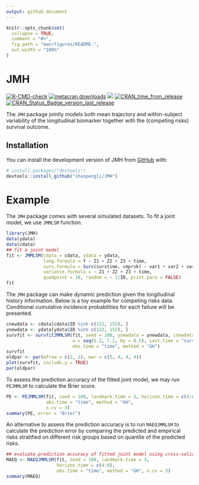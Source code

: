```yaml
---
output: github_document
---
```


<!-- README.md is generated from README.Rmd. Please edit that file -->

```r
knitr::opts_chunk$set(
  collapse = TRUE,
  comment = "#>",
  fig.path = "man/figures/README-",
  out.width = "100%"
)
```

# JMH

<!-- badges: start -->
[![R-CMD-check](https://github.com/shanpengli/JMH/actions/workflows/R-CMD-check.yaml/badge.svg)](https://github.com/shanpengli/JMH/actions/workflows/R-CMD-check.yaml)
[![metacran downloads](https://cranlogs.r-pkg.org/badges/JMH)](https://cran.r-project.org/package=JMH)
[![](https://cranlogs.r-pkg.org/badges/grand-total/JMH)](https://cran.r-project.org/package=JMH)
[![CRAN_time_from_release](https://www.r-pkg.org/badges/ago/JMH)](https://cran.r-project.org/package=JMH)
[![CRAN_Status_Badge_version_last_release](https://www.r-pkg.org/badges/version-last-release/JMH)](https://cran.r-project.org/package=JMH)
<!-- badges: end -->

The `JMH` package jointly models both mean trajectory and within-subject variability of the longitudinal biomarker together with the (competing risks) survival outcome.

## Installation

You can install the development version of JMH from [GitHub](https://github.com/) with:

``` r
# install.packages("devtools")
devtools::install_github("shanpengli/JMH")
```

# Example

The `JMH` package comes with several simulated datasets. To fit a joint model, we use `JMMLSM` function. 

```r
library(JMH)
data(ydata)
data(cdata)
## fit a joint model
fit <- JMMLSM(cdata = cdata, ydata = ydata, 
              long.formula = Y ~ Z1 + Z2 + Z3 + time,
              surv.formula = Surv(survtime, cmprsk) ~ var1 + var2 + var3,
              variance.formula = ~ Z1 + Z2 + Z3 + time, 
              quadpoint = 10, random = ~ 1|ID, print.para = FALSE)
fit
```


The `JMH` package can make dynamic prediction given the longitudinal history information. Below is a toy example for competing risks data. Conditional cumulative incidence probabilities for each failure will be presented.

```r
cnewdata <- cdata[cdata$ID %in% c(122, 152), ]
ynewdata <- ydata[ydata$ID %in% c(122, 152), ]
survfit <- survfitJMMLSM(fit, seed = 100, ynewdata = ynewdata, cnewdata = cnewdata, 
                         u = seq(5.2, 7.2, by = 0.5), Last.time = "survtime",
                         obs.time = "time", method = "GH")
survfit
oldpar <- par(mfrow = c(2, 2), mar = c(5, 4, 4, 4))
plot(survfit, include.y = TRUE)
par(oldpar)
```

To assess the prediction accuracy of the fitted joint model, we may run `PEJMMLSM` to calculate the Brier score. 

```r
PE <- PEJMMLSM(fit, seed = 100, landmark.time = 3, horizon.time = c(4:6),
               obs.time = "time", method = "GH", 
               n.cv = 3)
summary(PE, error = "Brier")
```

An alternative to assess the prediction accuracy is to run `MAEQJMMLSM` to calculate the prediction error by comparing the predicted and empirical risks stratified on different risk groups based on quantile of the predicted risks.

```r
## evaluate prediction accuracy of fitted joint model using cross-validated mean absolute prediction error
MAEQ <- MAEQJMMLSM(fit, seed = 100, landmark.time = 3, 
                   horizon.time = c(4:6), 
                   obs.time = "time", method = "GH", n.cv = 3)
summary(MAEQ)
```
